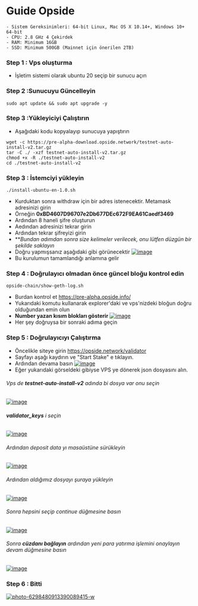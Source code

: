 # Guide Opside 

```:Opside'ı düzgün bir şekilde çalıştırmak için donanım gereksinimlerinin aşağıdaki gibi karşılanması önerilir.
- Sistem Gereksinimleri: 64-bit Linux, Mac OS X 10.14+, Windows 10+ 64-bit
- CPU: 2.8 GHz 4 Çekirdek
- RAM: Minimum 16GB
- SSD: Minimum 500GB (Mainnet için önerilen 2TB)
```

### Step 1 : Vps oluşturma 
- İşletim sistemi olarak ubuntu 20 seçip bir sunucu açın

### Step 2 :Sunucuyu Güncelleyin
```
sudo apt update && sudo apt upgrade -y

```
### Step 3 :Yükleyiciyi Çalıştırın

- Aşağıdaki kodu kopyalayıp sunucuya yapıştırın
```
wget -c https://pre-alpha-download.opside.network/testnet-auto-install-v2.tar.gz 
tar -C ./ -xzf testnet-auto-install-v2.tar.gz
chmod +x -R ./testnet-auto-install-v2
cd ./testnet-auto-install-v2 
```

### Step 3 : İstemciyi yükleyin
```
./install-ubuntu-en-1.0.sh
```
- Kurduktan sonra withdraw için bir adres istenecektir. Metamask adresinizi girin
- Örneğin **0xBD4607D96707e2Db677DEc672F9EA61Caedf3469**
- Ardından 8 haneli şifre oluşturun 
- Aedından adresinizi tekrar girin 
- Ardından tekrar şifreyizi girin
- ***Bundan adımdan sonra size kelimeler verilecek, onu lütfen düzgün bir şekilde saklayın*
- Doğru yapmışsanız aşağıdaki gibi görünecektir
<a href="https://ibb.co/BzKJTjy"><img src="https://i.ibb.co/w0rqpCS/image.png" alt="image" border="0"></a>
- Bu kurulumun tamamlandığı anlamına gelir

### Step 4 : Doğrulayıcı olmadan önce güncel bloğu kontrol edin
```
opside-chain/show-geth-log.sh
```
- Burdan kontrol et https://pre-alpha.opside.info/
- Yukarıdaki komutu kullanarak explorer'daki ve vps'nizdeki bloğun doğru olduğundan emin olun
-  **Number yazan kısım blokları gösterir**
<a href="https://imgbb.com/"><img src="https://i.ibb.co/q0p2Fdw/image.png" alt="image" border="0"></a>
- Her şey doğruysa bir sonraki adıma geçin

### Step 5 : Doğrulayıcıyı Çalıştırma
- Öncelikle siteye girin https://opside.network/validator
- Sayfayı aşağı kaydırın ve "Start Stake" e tıklayın.
- Ardından devama basın
<a href="https://ibb.co/R96Qqm9"><img src="https://i.ibb.co/SPmVz8P/image.png" alt="image" border="0"></a>
- Eğer yukarıdaki görseldeki gibiyse VPS ye dönerek json dosyasını alın.
###### Vps de  **testnet-auto-install-v2** adında bi dosya var onu seçin
<a href="https://ibb.co/DCC8ntP"><img src="https://i.ibb.co/mqqX7Gr/image.png" alt="image" border="0"></a>
###### **validator_keys** i seçin
<a href="https://imgbb.com/"><img src="https://i.ibb.co/WcVvxvc/image.png" alt="image" border="0"></a>
###### Ardından deposit data yı masaüstüne sürükleyin
<a href="https://imgbb.com/"><img src="https://i.ibb.co/2NV7Nb7/image.png" alt="image" border="0"></a><br />

###### Ardından aldığımız dosyayı şuraya yükleyin
<a href="https://ibb.co/Km2WFvH"><img src="https://i.ibb.co/4J8pPrx/image.png" alt="image" border="0"></a>
###### Sonra hepsini seçip continue düğmesine basın
<a href="https://ibb.co/9cKT7Ry"><img src="https://i.ibb.co/WG8yLSB/image.png" alt="image" border="0"></a>
###### Sonra **cüzdanı bağlayın** ardından yeni para yatırma işlemini onaylayın devam düğmesine basın
<a href="https://ibb.co/vDDwKq0"><img src="https://i.ibb.co/d77WzM8/image.png" alt="image" border="0"></a>

### Step 6 : Bitti
<a href="https://ibb.co/TTgfYgY"><img src="https://i.ibb.co/sPVfbVb/photo-6298480913390089415-w.jpg" alt="photo-6298480913390089415-w" border="0"></a>
